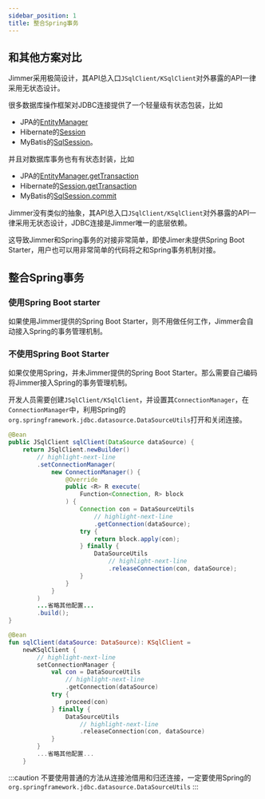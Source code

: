 ```yaml
---
sidebar_position: 1
title: 整合Spring事务 
---
```



## 和其他方案对比

Jimmer采用极简设计，其API总入口`JSqlClient/KSqlClient`对外暴露的API一律采用无状态设计。

很多数据库操作框架对JDBC连接提供了一个轻量级有状态包装，比如
-   JPA的[EntityManager](https://docs.oracle.com/javaee/7/api/javax/persistence/EntityManager.html)
-   Hibernate的[Session](https://docs.jboss.org/hibernate/orm/6.2/javadocs/org/hibernate/Session.html)
-   MyBatis的[SqlSession](https://javadoc.io/doc/org.mybatis/mybatis/latest/org/apache/ibatis/session/SqlSession.html)。

并且对数据库事务也有有状态封装，比如
-   JPA的[EntityManager.getTransaction](https://docs.oracle.com/javaee/7/api/javax/persistence/EntityManager.html#getTransaction--)
-   Hibernate的[Session.getTransaction](https://docs.jboss.org/hibernate/orm/6.2/javadocs/org/hibernate/SharedSessionContract.html#getTransaction())
-   MyBatis的[SqlSession.commit](https://javadoc.io/doc/org.mybatis/mybatis/latest/org/apache/ibatis/session/SqlSession.html#commit())

Jimmer没有类似的抽象，其API总入口`JSqlClient/KSqlClient`对外暴露的API一律采用无状态设计，JDBC连接是Jimmer唯一的底层依赖。

这导致Jimmer和Spring事务的对接非常简单，即使Jimer未提供Spring Boot Starter，用户也可以用非常简单的代码将之和Spring事务机制对接。

## 整合Spring事务

### 使用Spring Boot starter

如果使用Jimmer提供的Spring Boot Starter，则不用做任何工作，Jimmer会自动接入Spring的事务管理机制。

### 不使用Spring Boot Starter

如果仅使用Spring，并未Jimmer提供的Spring Boot Starter。那么需要自己编码将Jimmer接入Spring的事务管理机制。

开发人员需要创建`JSqlClient/KSqlClient`，并设置其`ConnectionManager`，在`ConnectionManager`中，利用Spring的`org.springframework.jdbc.datasource.DataSourceUtils`打开和关闭连接。

<Tabs groupId="language">
<TabItem value="java" label="Java">

```java title="Book.java"
@Bean
public JSqlClient sqlClient(DataSource dataSource) {
    return JSqlClient.newBuilder()
        // highlight-next-line
        .setConnectionManager(
            new ConnectionManager() {
                @Override
                public <R> R execute(
                    Function<Connection, R> block
                ) {
                    Connection con = DataSourceUtils
                        // highlight-next-line
                        .getConnection(dataSource);
                    try {
                        return block.apply(con);
                    } finally {
                        DataSourceUtils
                            // highlight-next-line
                            .releaseConnection(con, dataSource);
                    }
                }
            }
        )
        ...省略其他配置...
        .build();
}
```

</TabItem>
<TabItem value="kotlin" label="Kotlin">

```kotlin title="Book.kt"
@Bean
fun sqlClient(dataSource: DataSource): KSqlClient =
    newKSqlClient {
        // highlight-next-line
        setConnectionManager {
            val con = DataSourceUtils
                // highlight-next-line
                .getConnection(dataSource)
            try {
                proceed(con)
            } finally {
                DataSourceUtils
                    // highlight-next-line
                    .releaseConnection(con, dataSource)
            }
        }
        ...省略其他配置...
    }
```

</TabItem>
</Tabs>

:::caution
不要使用普通的方法从连接池借用和归还连接，一定要使用Spring的`org.springframework.jdbc.datasource.DataSourceUtils`
:::
